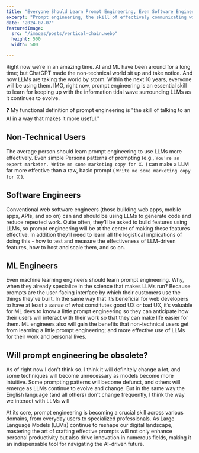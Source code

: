 ```yaml
---
title: "Everyone Should Learn Prompt Engineering, Even Software Engineers"
excerpt: "Prompt engineering, the skill of effectively communicating with AI, is becoming essential for everyone from non-technical users to software and ML engineers. This article explores how prompt engineering enhances productivity across various domains and its role in the evolving landscape of Large Language Models (LLMs)."
date: "2024-07-07"
featuredImage:
  src: "/images/posts/vertical-chain.webp"
  height: 500
  width: 500

---
```

Right now we’re in an amazing time. AI and ML have been around for a long time; but ChatGPT made the non-technical world sit up and take notice. And now LLMs are taking the world by storm. Within the next 10 years, everyone will be using them. IMO, right now, prompt engineering is an essential skill to learn for keeping up with the information tidal wave surrounding LLMs as it continues to evolve.

<aside>
❓ My functional definition of prompt engineering is "the skill of talking to an AI in a way that makes it more useful."
</aside>

## Non-Technical Users
The average person should learn prompt engineering to use LLMs more effectively. Even simple Persona patterns of prompting (e.g.,  `You're an expert marketer. Write me some marketing copy for X.` ) can make a LLM far more effective than a raw, basic prompt ( `Write me some marketing copy for X` ).

## Software Engineers
Conventional web software engineers (those building web apps, mobile apps, APIs, and so on)  can and should be using LLMs to generate code and reduce repeated work. Quite often, they’ll be asked to build features using LLMs, so prompt engineering will be at the center of making these features effective. In addition they’ll need to learn all the logistical implications of doing this - how to test and measure the effectiveness of LLM-driven features, how to host and scale them, and so on.

## ML Engineers
Even machine learning engineers should learn prompt engineering. Why, when they already specialize in the science that makes LLMs run? Because prompts are the user-facing interface by which their customers use the things they’ve built. In the same way that it’s beneficial for web developers to have at least a *sense* of what constitutes good UX or bad UX, it’s valuable for ML devs to know a little prompt engineering so they can anticipate how their users will interact with their work so that they can make life easier for them. ML engineers also will gain the benefits that non-technical users get from learning a little prompt engineering; and more effective use of LLMs for their work and personal lives.

## Will prompt engineering be obsolete?

As of right now I don't think so. I think it will definitely change a lot, and some techniques will become unnecessary as models become more intuitive. Some prompting patterns will become defunct, and others will emerge as LLMs continue to evolve and change. But in the same way the English language (and all others) don't change frequently, I think the way we interact with LLMs will

At its core, prompt engineering is becoming a crucial skill across various domains, from everyday users to specialized professionals. As Large Language Models (LLMs) continue to reshape our digital landscape, mastering the art of crafting effective prompts will not only enhance personal productivity but also drive innovation in numerous fields, making it an indispensable tool for navigating the AI-driven future.